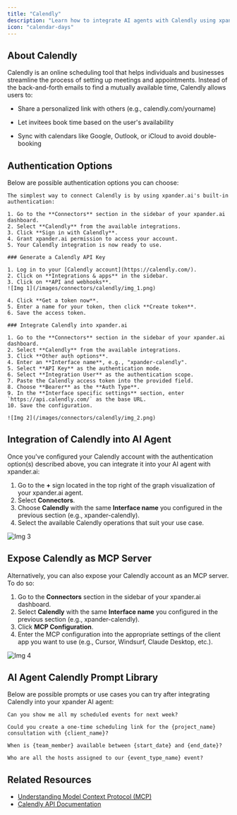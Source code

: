 ```yaml
---
title: "Calendly"
description: "Learn how to integrate AI agents with Calendly using xpander.ai. Create intelligent scheduling workflows that automatically coordinate meetings, personalize communication, and adapt to real-time changes."
icon: "calendar-days"
---
```


## About Calendly

Calendly is an online scheduling tool that helps individuals and businesses streamline the process of setting up meetings and appointments. Instead of the back-and-forth emails to find a mutually available time, Calendly allows users to:

- Share a personalized link with others (e.g., calendly.com/yourname)

- Let invitees book time based on the user's availability

- Sync with calendars like Google, Outlook, or iCloud to avoid double-booking


## Authentication Options

Below are possible authentication options you can choose:

<Tabs>
  <Tab title="Built-in xpander.ai Auth">

    The simplest way to connect Calendly is by using xpander.ai's built-in authentication:

    1. Go to the **Connectors** section in the sidebar of your xpander.ai dashboard.  
    2. Select **Calendly** from the available integrations.  
    3. Click **Sign in with Calendly**.  
    4. Grant xpander.ai permission to access your account.  
    5. Your Calendly integration is now ready to use.

  </Tab>

  <Tab title="API Access">

    ### Generate a Calendly API Key

    1. Log in to your [Calendly account](https://calendly.com/).  
    2. Click on **Integrations & apps** in the sidebar.  
    3. Click on **API and webhooks**.  
    ![Img 1](/images/connectors/calendly/img_1.png)

    4. Click **Get a token now**.  
    5. Enter a name for your token, then click **Create token**.  
    6. Save the access token.

    ### Integrate Calendly into xpander.ai

    1. Go to the **Connectors** section in the sidebar of your xpander.ai dashboard.  
    2. Select **Calendly** from the available integrations.  
    3. Click **Other auth options**.  
    4. Enter an **Interface name**, e.g., "xpander-calendly".  
    5. Select **API Key** as the authentication mode.  
    6. Select **Integration User** as the authentication scope.  
    7. Paste the Calendly access token into the provided field.  
    8. Choose **Bearer** as the **Auth Type**.  
    9. In the **Interface specific settings** section, enter `https://api.calendly.com/` as the base URL.  
    10. Save the configuration.  

    ![Img 2](/images/connectors/calendly/img_2.png)

  </Tab>
</Tabs>

## Integration of Calendly into AI Agent

Once you've configured your Calendly account with the authentication option(s) described above, you can integrate it into your AI agent with xpander.ai:

1. Go to the **+** sign located in the top right of the graph visualization of your xpander.ai agent.  
2. Select **Connectors**.  
3. Choose **Calendly** with the same **Interface name** you configured in the previous section (e.g., xpander-calendly).  
4. Select the available Calendly operations that suit your use case.  

![Img 3](/images/connectors/calendly/img_3.png)
## Expose Calendly as MCP Server

Alternatively, you can also expose your Calendly account as an MCP server. To do so:

1. Go to the **Connectors** section in the sidebar of your xpander.ai dashboard.  
2. Select **Calendly** with the same **Interface name** you configured in the previous section (e.g., xpander-calendly).  
3. Click **MCP Configuration**.  
4. Enter the MCP configuration into the appropriate settings of the client app you want to use (e.g., Cursor, Windsurf, Claude Desktop, etc.).

![Img 4](/images/connectors/calendly/img_4.png)

## AI Agent Calendly Prompt Library

Below are possible prompts or use cases you can try after integrating Calendly into your xpander AI agent:

```
Can you show me all my scheduled events for next week?
```

````
Could you create a one-time scheduling link for the {project_name} consultation with {client_name}?
````

```
When is {team_member} available between {start_date} and {end_date}?
```

```
Who are all the hosts assigned to our {event_type_name} event?
```

## Related Resources

- [Understanding Model Context Protocol (MCP)](/docs/05-human-interfaces/04-mcp)
- [Calendly API Documentation](https://developer.calendly.com/api-docs/4b402d5ab3edd-calendly-developer)